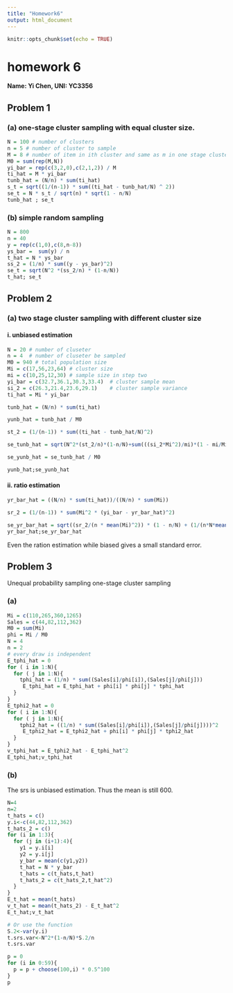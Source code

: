 ```yaml
---
title: "Homework6"
output: html_document
---
```


```r
knitr::opts_chunk$set(echo = TRUE)
```

# homework 6

**Name: Yi Chen, UNI: YC3356**

## Problem 1
### (a) one-stage cluster sampling with equal cluster size.

```r
N = 100 # number of clusters
n = 5 # number of cluster to sample
M = 8 # number of item in ith cluster and same as m in one stage cluster
M0 = sum(rep(M,N))
yi_bar = rep(c(3,2,0),c(2,1,2)) / M
ti_hat = M * yi_bar
tunb_hat = (N/n) * sum(ti_hat)
s_t = sqrt((1/(n-1)) * sum((ti_hat - tunb_hat/N) ^ 2))
se_t = N * s_t / sqrt(n) * sqrt(1 - n/N)
tunb_hat ; se_t 
```

### (b) simple random sampling
```r
N = 800
n = 40
y = rep(c(1,0),c(8,n-8))
ys_bar =  sum(y) / n
t_hat = N * ys_bar
ss_2 = (1/n) * sum((y - ys_bar)^2)
se_t = sqrt(N^2 *(ss_2/n) * (1-n/N))
t_hat; se_t
```

## Problem 2
### (a) two stage cluster sampling with different cluster size
#### i. unbiased estimation
```r
N = 20 # number of cluseter
n = 4  # number of cluseter be sampled
M0 = 940 # total population size
Mi = c(17,56,23,64) # cluster size
mi = c(10,25,12,30) # sample size in step two
yi_bar = c(32.7,36.1,30.3,33.4)  # cluster sample mean
si_2 = c(26.3,21.4,23.6,29.1)    # cluster sample variance
ti_hat = Mi * yi_bar

tunb_hat = (N/n) * sum(ti_hat)

yunb_hat = tunb_hat / M0

st_2 = (1/(n-1)) * sum((ti_hat - tunb_hat/N)^2)

se_tunb_hat = sqrt(N^2*(st_2/n)*(1-n/N)+sum(((si_2*Mi^2)/mi)*(1 - mi/Mi)))

se_yunb_hat = se_tunb_hat / M0

yunb_hat;se_yunb_hat
```

#### ii. ratio estimation 
```r
yr_bar_hat = ((N/n) * sum(ti_hat))/((N/n) * sum(Mi))

sr_2 = (1/(n-1)) * sum(Mi^2 * (yi_bar - yr_bar_hat)^2)

se_yr_bar_hat = sqrt((sr_2/(n * mean(Mi)^2)) * (1 - n/N) + (1/(n*N*mean(Mi)^2)) * sum(si_2*(Mi^2/mi) *(1-mi/Mi)))
yr_bar_hat;se_yr_bar_hat
```

Even the ration estimation while biased gives a small standard error.

## Problem 3

Unequal probability sampling one-stage cluster sampling

### (a) 
```r
Mi = c(110,265,360,1265)
Sales = c(44,82,112,362)
M0 = sum(Mi)
phi = Mi / M0
N = 4
n = 2
# every draw is independent
E_tphi_hat = 0 
for ( i in 1:N){
  for ( j in 1:N){
    tphi_hat = (1/n) * sum((Sales[i]/phi[i]),(Sales[j]/phi[j]))
     E_tphi_hat = E_tphi_hat + phi[i] * phi[j] * tphi_hat
  }
}
E_tphi2_hat = 0
for ( i in 1:N){
  for ( j in 1:N){
    tphi2_hat = ((1/n) * sum((Sales[i]/phi[i]),(Sales[j]/phi[j])))^2
     E_tphi2_hat = E_tphi2_hat + phi[i] * phi[j] * tphi2_hat
  }
}
v_tphi_hat = E_tphi2_hat - E_tphi_hat^2
E_tphi_hat;v_tphi_hat
```

### (b)

The srs is unbiased estimation. Thus the mean is still 600.

```r
N=4
n=2
t_hats = c()
y.i<-c(44,82,112,362) 
t_hats_2 = c()
for (i in 1:3){
  for (j in (i+1):4){
    y1 = y.i[i]
    y2 = y.i[j]
    y_bar = mean(c(y1,y2))
    t_hat = N * y_bar
    t_hats = c(t_hats,t_hat)
    t_hats_2 = c(t_hats_2,t_hat^2)
  }
}
E_t_hat = mean(t_hats)
v_t_hat = mean(t_hats_2) - E_t_hat^2
E_t_hat;v_t_hat

# Or use the function
S.2<-var(y.i) 
t.srs.var<-N^2*(1-n/N)*S.2/n 
t.srs.var
```
```r
p = 0
for (i in 0:59){
  p = p + choose(100,i) * 0.5^100
}
p 
```

